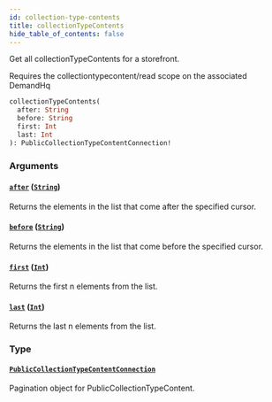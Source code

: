 ```yaml
---
id: collection-type-contents
title: collectionTypeContents
hide_table_of_contents: false
---
```



Get all collectionTypeContents for a storefront.
            
Requires the collectiontypecontent/read scope on the associated DemandHq

```graphql
collectionTypeContents(
  after: String
  before: String
  first: Int
  last: Int
): PublicCollectionTypeContentConnection!
```


### Arguments

#### [`after`](#) ([`String`](/developers/demandhq-apis/storefront-api/graphql/reference/scalars/string))

Returns the elements in the list that come after the specified cursor.


#### [`before`](#) ([`String`](/developers/demandhq-apis/storefront-api/graphql/reference/scalars/string))

Returns the elements in the list that come before the specified cursor.


#### [`first`](#) ([`Int`](/developers/demandhq-apis/storefront-api/graphql/reference/scalars/int))

Returns the first n elements from the list.


#### [`last`](#) ([`Int`](/developers/demandhq-apis/storefront-api/graphql/reference/scalars/int))

Returns the last n elements from the list.


### Type

#### [`PublicCollectionTypeContentConnection`](/developers/demandhq-apis/storefront-api/graphql/reference/objects/public-collection-type-content-connection)

Pagination object for PublicCollectionTypeContent.




